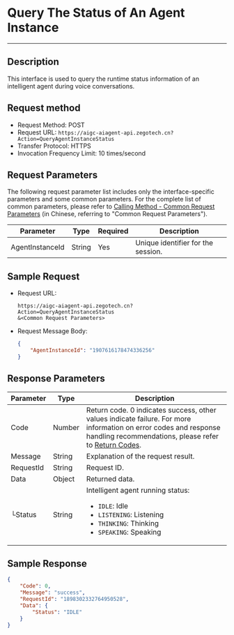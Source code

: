# Query The Status of An Agent Instance

---

## Description

This interface is used to query the runtime status information of an intelligent agent during voice conversations.

## Request method

- Request Method: POST
- Request URL: `https://aigc-aiagent-api.zegotech.cn?Action=QueryAgentInstanceStatus`
- Transfer Protocol: HTTPS
- Invocation Frequency Limit: 10 times/second
## Request Parameters

The following request parameter list includes only the interface-specific parameters and some common parameters. For the complete list of common parameters, please refer to [Calling Method - Common Request Parameters](./../Accessing%20Server%20APIs.mdx#公共请求参数) (in Chinese, referring to "Common Request Parameters").

| Parameter         | Type     | Required | Description               |
|-------------------|----------|----------|---------------------------|
| AgentInstanceId   | String   | Yes      | Unique identifier for the session. |

## Sample Request

- Request URL:

    ```https
    https://aigc-aiagent-api.zegotech.cn?Action=QueryAgentInstanceStatus
    &<Common Request Parameters>
    ```

- Request Message Body:

    ```json
    {
        "AgentInstanceId": "1907616178474336256"
    }
    ```
## Response Parameters

| Parameter | Type | Description |
|-----------|------|-------------|
| Code | Number | Return code. 0 indicates success, other values indicate failure. For more information on error codes and response handling recommendations, please refer to [Return Codes](./../Return%20codes.mdx). |
| Message | String | Explanation of the request result. |
| RequestId | String | Request ID. |
| Data | Object | Returned data. |
| └Status | String | Intelligent agent running status:<ul><li>`IDLE`: Idle</li><li>`LISTENING`: Listening</li><li>`THINKING`: Thinking</li><li>`SPEAKING`: Speaking</li></ul> |

## Sample Response

```json
{
    "Code": 0,
    "Message": "success",
    "RequestId": "1898302332764950528",
    "Data": {
        "Status": "IDLE"
    }
}
```
